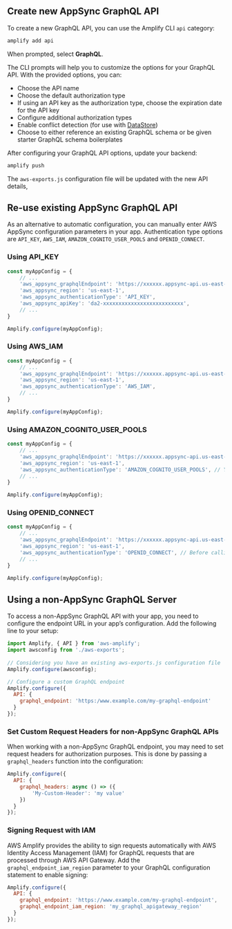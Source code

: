 ## Create new AppSync GraphQL API

To create a new GraphQL API, you can use the Amplify CLI `api` category:

```bash
amplify add api
```

When prompted, select **GraphQL**.

The CLI prompts will help you to customize the options for your GraphQL API. With the provided options, you can:
- Choose the API name
- Choose the default authorization type
- If using an API key as the authorization type, choose the expiration date for the API key
- Configure additional authorization types
- Enable conflict detection (for use with [DataStore](/lib/datastore/getting-started))
- Choose to either reference an existing GraphQL schema or be given starter GraphQL schema boilerplates

After configuring your GraphQL API options, update your backend:

```bash
amplify push
```

The `aws-exports.js` configuration file will be updated with the new API details, 

## Re-use existing AppSync GraphQL API

As an alternative to automatic configuration, you can manually enter AWS AppSync configuration parameters in your app. Authentication type options are `API_KEY`, `AWS_IAM`, `AMAZON_COGNITO_USER_POOLS` and `OPENID_CONNECT`.

### Using API_KEY

```javascript
const myAppConfig = {
    // ...
    'aws_appsync_graphqlEndpoint': 'https://xxxxxx.appsync-api.us-east-1.amazonaws.com/graphql',
    'aws_appsync_region': 'us-east-1',
    'aws_appsync_authenticationType': 'API_KEY',
    'aws_appsync_apiKey': 'da2-xxxxxxxxxxxxxxxxxxxxxxxxxx',
    // ...
}

Amplify.configure(myAppConfig);
```

### Using AWS_IAM

```javascript
const myAppConfig = {
    // ...
    'aws_appsync_graphqlEndpoint': 'https://xxxxxx.appsync-api.us-east-1.amazonaws.com/graphql',
    'aws_appsync_region': 'us-east-1',
    'aws_appsync_authenticationType': 'AWS_IAM',
    // ...
}

Amplify.configure(myAppConfig);
```

### Using AMAZON_COGNITO_USER_POOLS

```javascript
const myAppConfig = {
    // ...
    'aws_appsync_graphqlEndpoint': 'https://xxxxxx.appsync-api.us-east-1.amazonaws.com/graphql',
    'aws_appsync_region': 'us-east-1',
    'aws_appsync_authenticationType': 'AMAZON_COGNITO_USER_POOLS', // You have configured Auth with Amazon Cognito User Pool ID and Web Client Id
    // ...
}

Amplify.configure(myAppConfig);
```

### Using OPENID_CONNECT

```javascript
const myAppConfig = {
    // ...
    'aws_appsync_graphqlEndpoint': 'https://xxxxxx.appsync-api.us-east-1.amazonaws.com/graphql',
    'aws_appsync_region': 'us-east-1',
    'aws_appsync_authenticationType': 'OPENID_CONNECT', // Before calling API.graphql(...) is required to do Auth.federatedSignIn(...) check authentication guide for details.
    // ...
}

Amplify.configure(myAppConfig);
```

## Using a non-AppSync GraphQL Server

To access a non-AppSync GraphQL API with your app, you need to configure the endpoint URL in your app’s configuration. Add the following line to your setup:

```js
import Amplify, { API } from 'aws-amplify';
import awsconfig from './aws-exports';
 
// Considering you have an existing aws-exports.js configuration file 
Amplify.configure(awsconfig);

// Configure a custom GraphQL endpoint
Amplify.configure({
  API: {
    graphql_endpoint: 'https:/www.example.com/my-graphql-endpoint'
  }
});
```

### Set Custom Request Headers for non-AppSync GraphQL APIs

When working with a non-AppSync GraphQL endpoint, you may need to set request headers for authorization purposes. This is done by passing a `graphql_headers` function into the configuration:

```js
Amplify.configure({
  API: {
    graphql_headers: async () => ({
        'My-Custom-Header': 'my value'
    })
  }
});
```

### Signing Request with IAM

AWS Amplify provides the ability to sign requests automatically with AWS Identity Access Management (IAM) for GraphQL requests that are processed through AWS API Gateway. Add the `graphql_endpoint_iam_region` parameter to your GraphQL configuration statement to enable signing:

```js
Amplify.configure({
  API: {
    graphql_endpoint: 'https://www.example.com/my-graphql-endpoint',
    graphql_endpoint_iam_region: 'my_graphql_apigateway_region'
  }
});
```

